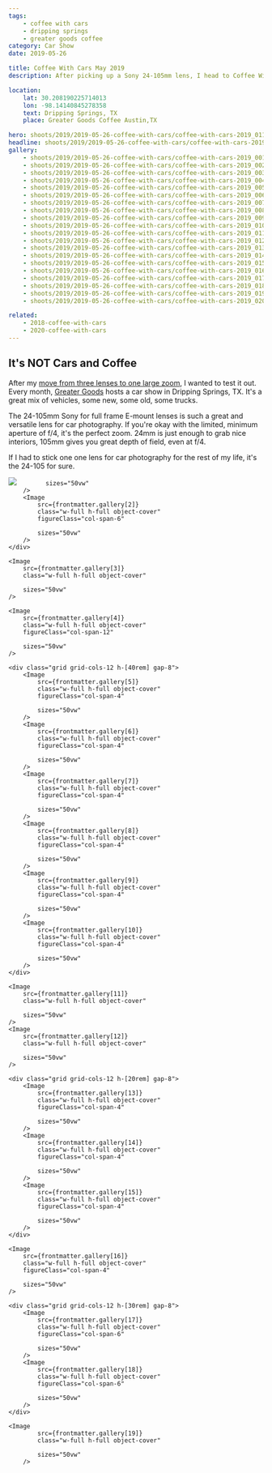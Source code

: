 ```yaml
---
tags:
    - coffee with cars
    - dripping springs
    - greater goods coffee
category: Car Show
date: 2019-05-26

title: Coffee With Cars May 2019
description: After picking up a Sony 24-105mm lens, I head to Coffee With Cars.

location:
    lat: 30.208190225714013
    lon: -98.14140845278358
    text: Dripping Springs, TX
    place: Greater Goods Coffee Austin,TX

hero: shoots/2019/2019-05-26-coffee-with-cars/coffee-with-cars-2019_011
headline: shoots/2019/2019-05-26-coffee-with-cars/coffee-with-cars-2019_011
gallery:
    - shoots/2019/2019-05-26-coffee-with-cars/coffee-with-cars-2019_001
    - shoots/2019/2019-05-26-coffee-with-cars/coffee-with-cars-2019_002
    - shoots/2019/2019-05-26-coffee-with-cars/coffee-with-cars-2019_003
    - shoots/2019/2019-05-26-coffee-with-cars/coffee-with-cars-2019_004
    - shoots/2019/2019-05-26-coffee-with-cars/coffee-with-cars-2019_005
    - shoots/2019/2019-05-26-coffee-with-cars/coffee-with-cars-2019_006
    - shoots/2019/2019-05-26-coffee-with-cars/coffee-with-cars-2019_007
    - shoots/2019/2019-05-26-coffee-with-cars/coffee-with-cars-2019_008
    - shoots/2019/2019-05-26-coffee-with-cars/coffee-with-cars-2019_009
    - shoots/2019/2019-05-26-coffee-with-cars/coffee-with-cars-2019_010
    - shoots/2019/2019-05-26-coffee-with-cars/coffee-with-cars-2019_011
    - shoots/2019/2019-05-26-coffee-with-cars/coffee-with-cars-2019_012
    - shoots/2019/2019-05-26-coffee-with-cars/coffee-with-cars-2019_013
    - shoots/2019/2019-05-26-coffee-with-cars/coffee-with-cars-2019_014
    - shoots/2019/2019-05-26-coffee-with-cars/coffee-with-cars-2019_015
    - shoots/2019/2019-05-26-coffee-with-cars/coffee-with-cars-2019_016
    - shoots/2019/2019-05-26-coffee-with-cars/coffee-with-cars-2019_017
    - shoots/2019/2019-05-26-coffee-with-cars/coffee-with-cars-2019_018
    - shoots/2019/2019-05-26-coffee-with-cars/coffee-with-cars-2019_019
    - shoots/2019/2019-05-26-coffee-with-cars/coffee-with-cars-2019_020

related:
    - 2018-coffee-with-cars
    - 2020-coffee-with-cars
---
```



<Gallery>

## It's NOT Cars and Coffee

After my [move from three lenses to one large zoom](/blog/lens-change-from-3-to-1), I wanted to test it out. Every month, [Greater Goods](https://greatergoodsroasting.com/) hosts a car show in Dripping Springs, TX. It's a great mix of vehicles, some new, some old, some trucks.

The 24-105mm Sony for full frame E-mount lenses is such a great and versatile lens for car photography. If you're okay with the limited, minimum aperture of f/4, it's the perfect zoom. 24mm is just enough to grab nice interiors, 105mm gives you great depth of field, even at f/4.

If I had to stick one one lens for car photography for the rest of my life, it's the 24-105 for sure.

<div class="flex flex-col gap-8">
    <div class="grid grid-cols-12 h-[30rem] gap-8">
        <Image
            src={frontmatter.gallery[1]}
            class="w-full h-full object-cover"
            figureClass="col-span-6"
            
            sizes="50vw"
        />
        <Image
            src={frontmatter.gallery[2]}
            class="w-full h-full object-cover"
            figureClass="col-span-6"
            
            sizes="50vw"
        />
    </div>

    <Image
        src={frontmatter.gallery[3]}
        class="w-full h-full object-cover"

        sizes="50vw"
    />

    <Image
        src={frontmatter.gallery[4]}
        class="w-full h-full object-cover"
        figureClass="col-span-12"

        sizes="50vw"
    />

    <div class="grid grid-cols-12 h-[40rem] gap-8">
        <Image
            src={frontmatter.gallery[5]}
            class="w-full h-full object-cover"
            figureClass="col-span-4"

            sizes="50vw"
        />
        <Image
            src={frontmatter.gallery[6]}
            class="w-full h-full object-cover"
            figureClass="col-span-4"

            sizes="50vw"
        />
        <Image
            src={frontmatter.gallery[7]}
            class="w-full h-full object-cover"
            figureClass="col-span-4"

            sizes="50vw"
        />
        <Image
            src={frontmatter.gallery[8]}
            class="w-full h-full object-cover"
            figureClass="col-span-4"

            sizes="50vw"
        />
        <Image
            src={frontmatter.gallery[9]}
            class="w-full h-full object-cover"
            figureClass="col-span-4"

            sizes="50vw"
        />
        <Image
            src={frontmatter.gallery[10]}
            class="w-full h-full object-cover"
            figureClass="col-span-4"

            sizes="50vw"
        />
    </div>

    <Image
        src={frontmatter.gallery[11]}
        class="w-full h-full object-cover"

        sizes="50vw"
    />
    <Image
        src={frontmatter.gallery[12]}
        class="w-full h-full object-cover"

        sizes="50vw"
    />

    <div class="grid grid-cols-12 h-[20rem] gap-8">
        <Image
            src={frontmatter.gallery[13]}
            class="w-full h-full object-cover"
            figureClass="col-span-4"

            sizes="50vw"
        />
        <Image
            src={frontmatter.gallery[14]}
            class="w-full h-full object-cover"
            figureClass="col-span-4"

            sizes="50vw"
        />
        <Image
            src={frontmatter.gallery[15]}
            class="w-full h-full object-cover"
            figureClass="col-span-4"

            sizes="50vw"
        />
    </div>

    <Image
        src={frontmatter.gallery[16]}
        class="w-full h-full object-cover"
        figureClass="col-span-4"

        sizes="50vw"
    />

    <div class="grid grid-cols-12 h-[30rem] gap-8">
        <Image
            src={frontmatter.gallery[17]}
            class="w-full h-full object-cover"
            figureClass="col-span-6"

            sizes="50vw"
        />
        <Image
            src={frontmatter.gallery[18]}
            class="w-full h-full object-cover"
            figureClass="col-span-6"

            sizes="50vw"
        />
    </div>

    <Image
            src={frontmatter.gallery[19]}
            class="w-full h-full object-cover"

            sizes="50vw"
        />

</div>

</Gallery>
